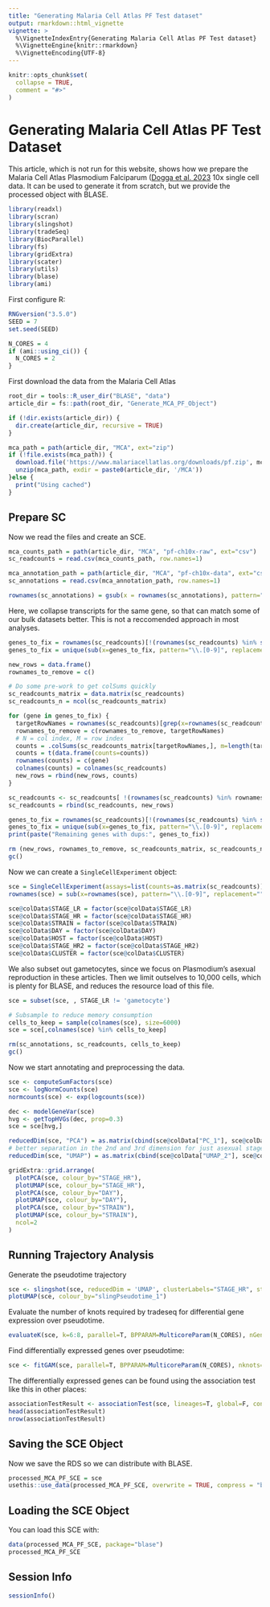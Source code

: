 ```yaml
---
title: "Generating Malaria Cell Atlas PF Test dataset"
output: rmarkdown::html_vignette
vignette: >
  %\VignetteIndexEntry{Generating Malaria Cell Atlas PF Test dataset}
  %\VignetteEngine{knitr::rmarkdown}
  %\VignetteEncoding{UTF-8}
---
```


```r
knitr::opts_chunk$set(
  collapse = TRUE,
  comment = "#>"
)
```

# Generating Malaria Cell Atlas PF Test Dataset

This article, which is not run for this website, shows how we prepare the Malaria Cell Atlas Plasmodium Falciparum ([Dogga et al. 2023](https://www.science.org/doi/10.1126/science.adj4088) 10x single cell data. It can be used to generate it from scratch, but we provide the processed object with BLASE.

```r
library(readxl)
library(scran)
library(slingshot)
library(tradeSeq)
library(BiocParallel)
library(fs)
library(gridExtra)
library(scater)
library(utils)
library(blase)
library(ami)
```

First configure R:
```r
RNGversion("3.5.0")
SEED = 7
set.seed(SEED)
```

```r
N_CORES = 4
if (ami::using_ci()) {
  N_CORES = 2
}
```

First download the data from the Malaria Cell Atlas
```r
root_dir = tools::R_user_dir("BLASE", "data")
article_dir = fs::path(root_dir, "Generate_MCA_PF_Object")

if (!dir.exists(article_dir)) {
  dir.create(article_dir, recursive = TRUE)
}

mca_path = path(article_dir, "MCA", ext="zip")
if (!file.exists(mca_path)) {
  download.file('https://www.malariacellatlas.org/downloads/pf.zip', mca_path)
  unzip(mca_path, exdir = paste0(article_dir, '/MCA'))
}else {
  print("Using cached")
}
```

## Prepare SC
Now we read the files and create an SCE.

```r
mca_counts_path = path(article_dir, "MCA", "pf-ch10x-raw", ext="csv")
sc_readcounts = read.csv(mca_counts_path, row.names=1)

mca_annotation_path = path(article_dir, "MCA", "pf-ch10x-data", ext="csv")
sc_annotations = read.csv(mca_annotation_path, row.names=1)

rownames(sc_annotations) = gsub(x = rownames(sc_annotations), pattern="-", replacement=".", fixed=TRUE)
```

Here, we collapse transcripts for the same gene, so that can match some of our bulk datasets better. This is not a reccomended approach in most analyses.
```r
genes_to_fix = rownames(sc_readcounts)[!(rownames(sc_readcounts) %in% sub(x=rownames(sc_readcounts), pattern="\\.[0-9]", replacement=""))]
genes_to_fix = unique(sub(x=genes_to_fix, pattern="\\.[0-9]", replacement=""))

new_rows = data.frame()
rownames_to_remove = c()

# Do some pre-work to get colSums quickly
sc_readcounts_matrix = data.matrix(sc_readcounts)
sc_readcounts_n = ncol(sc_readcounts_matrix)

for (gene in genes_to_fix) {
  targetRowNames = rownames(sc_readcounts)[grep(x=rownames(sc_readcounts), pattern=gene)]
  rownames_to_remove = c(rownames_to_remove, targetRowNames)
  # N = col index, M = row index
  counts = .colSums(sc_readcounts_matrix[targetRowNames,], m=length(targetRowNames), n=sc_readcounts_n)
  counts = t(data.frame(counts=counts))
  rownames(counts) = c(gene)
  colnames(counts) = colnames(sc_readcounts)
  new_rows = rbind(new_rows, counts)
}

sc_readcounts <- sc_readcounts[ !(rownames(sc_readcounts) %in% rownames_to_remove), ]
sc_readcounts = rbind(sc_readcounts, new_rows)

genes_to_fix = rownames(sc_readcounts)[!(rownames(sc_readcounts) %in% sub(x=rownames(sc_readcounts), pattern="\\.[0-9]", replacement=""))]
genes_to_fix = unique(sub(x=genes_to_fix, pattern="\\.[0-9]", replacement=""))
print(paste("Remaining genes with dups:", genes_to_fix))

rm (new_rows, rownames_to_remove, sc_readcounts_matrix, sc_readcounts_n, genes_to_fix, targetRowNames, gene)
gc()
```

Now we can create a `SingleCellExperiment` object:
```r
sce = SingleCellExperiment(assays=list(counts=as.matrix(sc_readcounts)), colData=sc_annotations)
rownames(sce) = sub(x=rownames(sce), pattern="\\.[0-9]", replacement="")

sce@colData$STAGE_LR = factor(sce@colData$STAGE_LR)
sce@colData$STAGE_HR = factor(sce@colData$STAGE_HR)
sce@colData$STRAIN = factor(sce@colData$STRAIN)
sce@colData$DAY = factor(sce@colData$DAY)
sce@colData$HOST = factor(sce@colData$HOST)
sce@colData$STAGE_HR2 = factor(sce@colData$STAGE_HR2)
sce@colData$CLUSTER = factor(sce@colData$CLUSTER)
```

We also subset out gametocytes, since we focus on Plasmodium's asexual reproduction in these articles. Then we limit outselves to 10,000 cells, which is plenty for BLASE, and reduces the resource load of this file.
```r
sce = subset(sce, , STAGE_LR != 'gametocyte')

# Subsample to reduce memory consumption
cells_to_keep = sample(colnames(sce), size=6000)
sce = sce[,colnames(sce) %in% cells_to_keep]

rm(sc_annotations, sc_readcounts, cells_to_keep)
gc()
```

Now we start annotating and preprocessing the data.
```r
sce <- computeSumFactors(sce)
sce <- logNormCounts(sce)
normcounts(sce) <- exp(logcounts(sce))

dec <- modelGeneVar(sce)
hvg <- getTopHVGs(dec, prop=0.3)
sce = sce[hvg,]

reducedDim(sce, "PCA") = as.matrix(cbind(sce@colData["PC_1"], sce@colData["PC_2"],sce@colData["PC_3"]))
# better separation in the 2nd and 3rd dimension for just asexual stages
reducedDim(sce, "UMAP") = as.matrix(cbind(sce@colData["UMAP_2"], sce@colData["UMAP_3"]))

gridExtra::grid.arrange(
  plotPCA(sce, colour_by="STAGE_HR"),
  plotUMAP(sce, colour_by="STAGE_HR"),
  plotPCA(sce, colour_by="DAY"),
  plotUMAP(sce, colour_by="DAY"),
  plotPCA(sce, colour_by="STRAIN"),
  plotUMAP(sce, colour_by="STRAIN"),
  ncol=2
)
```

## Running Trajectory Analysis

Generate the pseudotime trajectory
```r
sce <- slingshot(sce, reducedDim = 'UMAP', clusterLabels="STAGE_HR", start.clus="early ring")
plotUMAP(sce, colour_by="slingPseudotime_1")
```

Evaluate the number of knots required by tradeseq for differential gene expression over pseudotime.
```r
evaluateK(sce, k=6:8, parallel=T, BPPARAM=MulticoreParam(N_CORES), nGenes=length(rownames(sce)))
```

Find differentially expressed genes over pseudotime:
```r
sce <- fitGAM(sce, parallel=T, BPPARAM=MulticoreParam(N_CORES), nknots=7)
```

The differentially expressed genes can be found using the association test like this in other places:
```r
associationTestResult <- associationTest(sce, lineages=T, global=F, contrastType="consecutive")
head(associationTestResult)
nrow(associationTestResult)
```

## Saving the SCE Object
Now we save the RDS so we can distribute with BLASE.
```r
processed_MCA_PF_SCE = sce
usethis::use_data(processed_MCA_PF_SCE, overwrite = TRUE, compress = "bzip2")
```

## Loading the SCE Object
You can load this SCE with:
```r
data(processed_MCA_PF_SCE, package="blase")
processed_MCA_PF_SCE
```

## Session Info
``` r
sessionInfo()
```
